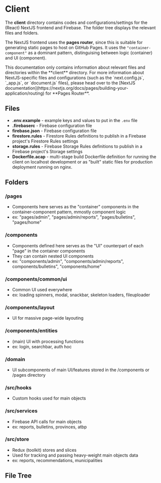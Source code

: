 
# Client

The **client** directory contains codes and configurations/settings for the (React) NextJS frontend and Firebase. The folder tree displays the relevant files and folders.

The NextJS frontend uses the **pages router**, since this is suitable for generating static pages to host on GitHub Pages. It uses the `"container-component"` as a dominant pattern, distinguising between logic (container) and UI (component).

<Callout type="info" emoji="ℹ️">
This documentation only contains information about relevant files and directories within the **client** directory. For more information about NextJS-specific files and configurations (such as the `next.config.js`, `_app.js`, or `document.js` files), please head over to the [NextJS documentation](https://nextjs.org/docs/pages/building-your-application/routing) for **Pages Router**.
</Callout>

## Files

- **.env.example** - example keys and values to put in the `.env` file
- **.firebaserc** - Firebase configuration file
- **firebase.json** - Firebase configuration file
- **firestore.rules** - Firestore Rules definitions to publish in a Firebase project's Firestore Rules settings
- **storage.rules** - Firebase Storage Rules definitions to publish in a Firebase project's Storage settings
- **Dockerfile.acap** - multi-stage build Dockerfile definition for running the client on localhost development or as "built" static files for production deployment running on nginx.

## Folders

### /pages

- Components here serves as the "container" components in the container-component pattern, mmostly component logic
- ex: "pages/admin", "pages/admin/reports",
"pages/bulletins", "pages/home"

### /components

- Components defined here serves as the "UI" counterpart of each "page" in the container components
- They can contain nested UI components
- ex: "components/admin", "components/admin/reports",
components/bulletins", "components/home"

### /components/common/ui

- Common UI used everywhere
- ex: loading spinners, modal, snackbar, skeleton loaders, fileuploader

### /components/layout

- UI for massive page-wide layouting

### /components/entities

- (main) UI with processing functions
- ex: login, searchbar, auth hoc

### /domain

- UI subcomponents of main UI/features stored in the /components or /pages directory

### /src/hooks

- Custom hooks used for main objects

### /src/services

- Firebase API calls for main objects
- ex: reports, bulletins, provinces, atbp

### /src/store

- Redux (toolkit) stores and slices
- Used for tracking and passing heavy-weight main objects data
- ex: reports, recommendations, municipalities

## File Tree

<FileTree>
  <FileTree.Folder name="client" defaultOpen>
    <FileTree.Folder name="components">
      <FileTree.Folder name="admin" />
      <FileTree.Folder name="superadmin" />
    </FileTree.Folder>
    <FileTree.Folder name="config" />
    <FileTree.Folder name="domain" />
    <FileTree.Folder name="pages">
      <FileTree.Folder name="admin" />
      <FileTree.Folder name="superadmin" />
    </FileTree.Folder>
    <FileTree.Folder name="public">
      <FileTree.File name="test" />
    </FileTree.Folder>
    <FileTree.Folder name="src" defaultOpen>
      <FileTree.Folder name="firebase">
        <FileTree.File name="firebase.config.js" />
      </FileTree.Folder>
      <FileTree.Folder name="hooks" />
      <FileTree.Folder name="mui" />
      <FileTree.Folder name="services" />
      <FileTree.Folder name="store" />
      <FileTree.Folder name="utils" />
    </FileTree.Folder>
    <FileTree.Folder name="styles">
      <FileTree.File name="test" />
    </FileTree.Folder>
    <FileTree.File name=".env.example" />
    <FileTree.File name=".firebaserc" />
    <FileTree.File name="Dockerfile.acap" />
    <FileTree.File name="firebase.json" />
    <FileTree.File name="firestore.rules" />
    <FileTree.File name="storage.rules" />
  </FileTree.Folder>
</FileTree>